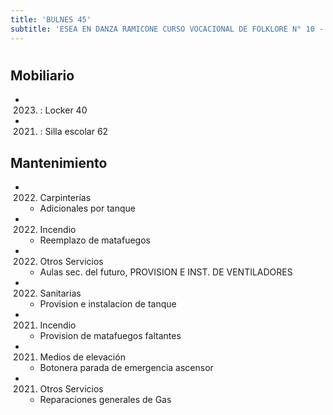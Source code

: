 ```yaml
---
title: 'BULNES 45'
subtitle: 'ESEA EN DANZA RAMICONE CURSO VOCACIONAL DE FOLKLORE N° 10 - ESC. SUPERIOR DE EDUCACIÓN ARTÍSTICA EN ARTE CERÁMICO N° 01'
---
```


#


## Mobiliario

*  (2023) : Locker 40 

*  (2021) : Silla escolar 62 





## Mantenimiento

*  (2022) Carpinterías 
    + Adicionales por tanque

*  (2022) Incendio 
    + Reemplazo de matafuegos

*  (2022) Otros Servicios 
    + Aulas sec. del futuro, PROVISION E INST. DE VENTILADORES

*  (2022) Sanitarias 
    + Provision e instalacion de tanque

*  (2021) Incendio 
    + Provision de matafuegos faltantes

*  (2021) Medios de elevación 
    + Botonera parada de emergencia ascensor

*  (2021) Otros Servicios 
    + Reparaciones generales de Gas




